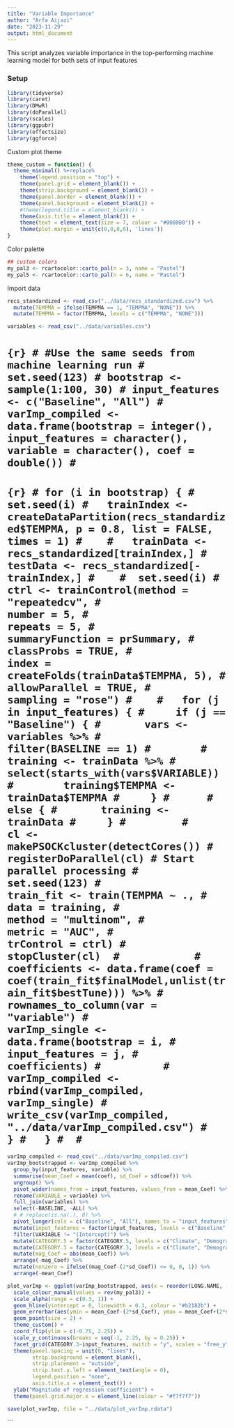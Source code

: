 ```yaml
---
title: "Variable Importance"
author: "Arfa Aijazi"
date: "2023-11-29"
output: html_document
---
```


This script analyzes variable importance in the top-performing machine learning model for both sets of input features

### Setup
```r
library(tidyverse)
library(caret)
library(DMwR)
library(doParallel)
library(scales)
library(ggpubr)
library(effectsize)
library(ggforce)
```
Custom plot theme
```r
theme_custom = function() {
  theme_minimal() %+replace%
    theme(legend.position = "top") +
    theme(panel.grid = element_blank()) +
    theme(strip.background = element_blank()) +
    theme(panel.border = element_blank()) +
    theme(panel.background = element_blank()) +
    #theme(legend.title = element_blank()) +
    theme(axis.title = element_blank()) +
    theme(text = element_text(size = 7, colour = "#000000")) +
    theme(plot.margin = unit(c(0,0,0,0), 'lines'))
}
```

Color palette
```r
## custom colors
my_pal3 <- rcartocolor::carto_pal(n = 3, name = "Pastel")
my_pal5 <- rcartocolor::carto_pal(n = 6, name = "Pastel")


```

Import data
```r
recs_standardized <- read_csv("../data/recs_standardized.csv") %>%
  mutate(TEMPMA = ifelse(TEMPMA == 1, "TEMPMA", "NONE")) %>%
  mutate(TEMPMA = factor(TEMPMA, levels = c("TEMPMA", "NONE")))

variables <- read_csv("../data/variables.csv")
```

# ```{r}
# #Use the same seeds from machine learning run
# set.seed(123)
# bootstrap <- sample(1:100, 30)
# input_features <- c("Baseline", "All")
# varImp_compiled <- data.frame(bootstrap = integer(), input_features = character(), variable = character(), coef = double())
# ```
# 
# ```{r}
# for (i in bootstrap) {
#   set.seed(i)
#   trainIndex <- createDataPartition(recs_standardized$TEMPMA, p = 0.8, list = FALSE, times = 1)
#   
#   trainData <- recs_standardized[trainIndex,]
#   testData <- recs_standardized[-trainIndex,]
#   
#  set.seed(i)
#   ctrl <- trainControl(method = "repeatedcv",
#                      number = 5,
#                      repeats = 5,
#                      summaryFunction = prSummary,
#                      classProbs = TRUE,
#                      index = createFolds(trainData$TEMPMA, 5),
#                      allowParallel = TRUE,
#                      sampling = "rose")
#   
#   for (j in input_features) {
#     if (j == "Baseline") {
#       vars <- variables %>%
#         filter(BASELINE == 1)
#       
#        training <- trainData %>%
#          select(starts_with(vars$VARIABLE))
#        training$TEMPMA <- trainData$TEMPMA
#     }
#     
#     else {
#       training <- trainData
#     }
#        
#        cl <- makePSOCKcluster(detectCores())
#            registerDoParallel(cl) # Start parallel processing
#            set.seed(123)
#            train_fit <- train(TEMPMA ~ .,
#                           data = training,
#                           method = "multinom",
#                           metric = "AUC",
#                           trControl = ctrl)
#           stopCluster(cl) 
#           
#           coefficients <- data.frame(coef = coef(train_fit$finalModel,unlist(train_fit$bestTune))) %>%
#             rownames_to_column(var = "variable")
#           varImp_single <- data.frame(bootstrap = i,
#                                       input_features = j,
#                                       coefficients)
#         
#           varImp_compiled <- rbind(varImp_compiled, varImp_single)
#           write_csv(varImp_compiled, "../data/varImp_compiled.csv")
#     }
#   }
# 
# ```

```r

varImp_compiled <- read_csv("../data/varImp_compiled.csv")
varImp_bootstrapped <- varImp_compiled %>%
  group_by(input_features, variable) %>%
  summarise(mean_Coef = mean(coef), sd_Coef = sd(coef)) %>%
  ungroup() %>%
  pivot_wider(names_from = input_features, values_from = mean_Coef) %>%
  rename(VARIABLE = variable) %>%
  full_join(variables) %>%
  select(-BASELINE, -ALL) %>%
  # # replace(is.na(.), 0) %>%
  pivot_longer(cols = c("Baseline", "All"), names_to = "input_features", values_to = "mean_Coef") %>%
  mutate(input_features = factor(input_features, levels = c("Baseline", "All"))) %>%
  filter(VARIABLE != "(Intercept)") %>%
  mutate(CATEGORY.5 = factor(CATEGORY.5, levels = c("Climate", "Demographics", "Construction", "Envelope", "HVAC"))) %>%
  mutate(CATEGORY.3 = factor(CATEGORY.3, levels = c("Climate", "Demographics", "Buildings"))) %>%
  mutate(mag_Coef = abs(mean_Coef)) %>%
  arrange(-mag_Coef) %>%
  mutate(nonzero = ifelse((mag_Coef-(2*sd_Coef)) <= 0, 0, 1)) %>%
  arrange(-mean_Coef)
```



```r
plot_varImp <- ggplot(varImp_bootstrapped, aes(x = reorder(LONG.NAME, -ORDER), y = mean_Coef, colour = input_features, group = input_features, alpha = nonzero)) +
  scale_colour_manual(values = rev(my_pal3)) +
  scale_alpha(range = c(0.3, 1)) +
  geom_hline(yintercept = 0, linewidth = 0.3, colour = "#b2182b") +
  geom_errorbar(aes(ymin = mean_Coef-(2*sd_Coef), ymax = mean_Coef+(2*sd_Coef)), width = 0.2, colour = "#000000", linewidth = 0.2) +
  geom_point(size = 2) +
  theme_custom() +
  coord_flip(ylim = c(-0.75, 2.25)) +
  scale_y_continuous(breaks = seq(-1, 2.25, by = 0.25)) +
  facet_grid(CATEGORY.3~input_features, switch = "y", scales = "free_y", space = "free_y") +
  theme(panel.spacing = unit(0, "lines"),
        strip.background = element_blank(),
        strip.placement = "outside",
        strip.text.y.left = element_text(angle = 0),
        legend.position = "none",
        axis.title.x = element_text()) +
  ylab("Magnitude of regression coefficient") +
  theme(panel.grid.major.x = element_line(colour = "#f7f7f7"))

save(plot_varImp, file = "../data/plot_varImp.rdata")
```
                 
                     
```
